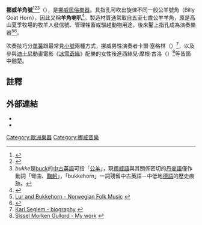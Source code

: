 {{noteTA
|G1=Frozen
}}
{{Infobox Instrument
|name=挪威羊角號<br />Bukkehorn 
|image=
|image_capt=
|developed=[[挪威|挪威]]
|background=民俗樂器
|classification= [[管樂器|管樂器]]、[[氣鳴樂器|氣鳴樂器]]
|hornbostel_sachs=
|hornbostel_sachs_desc=
|range=
|musicians=
*卡爾·塞格林
*西絲兒·摩根·古洛
|related=
}}

'''挪威羊角號'''<ref>{{Cite |title=迪士尼新片《冰雪奇缘》受到挪威启发 |date=2014-01-23 |url=http://www.norway.org.cn/News_and_events/culture/film/Norway-became-the-Disney-movie-quotSnow-Romancequot-protagonist/ |accessdate= |publisher=挪威驻华大使馆 |archiveurl=https://web.archive.org/web/20160323094250/http://norway.org.cn/news_and_events/culture/film/norway-became-the-disney-movie-quotsnow-romancequot-protagonist/ |archivedate=2016-03-23 |language=zh-cn |dead-url=no }}</ref><ref name=wm>{{Cite web |url=http://www.welchenmusic.com/prodshow.asp?ProdId=OZ052CD |title=NyeSongar.no - Karl Seglem |access-date=2015-03-22 |archive-date=2019-06-12 |archive-url=https://web.archive.org/web/20190612133542/http://www.welchenmusic.com/prodshow.asp?ProdId=OZ052CD |dead-url=no }}</ref><ref>''bukke''是[[wikt:en:buck|buck]]的[[中古英語|中古英語]]可指「[[公羊|公羊]]」，現[[挪威語|挪威語]]與其關係密切的[[丹麥語|丹麥語]]僅作動詞「彎曲、[[鞠躬|鞠躬]]」，「bukkehorn」一詞殘留中古英語－中低地[[德語|德語]]的歷史痕跡。</ref>（{{lang-no|Bukkehorn}}），是[[挪威|挪威]][[民俗|民俗]][[樂器|樂器]]。具指孔可吹出旋律不同一般公羊號角（Billy Goat Horn），因此又稱'''羊角喇叭'''<ref>{{Cite|title=民间音乐|date=2009-09-06|url=http://www.norway.org.cn/About_Norway/culture/music1/folk|accessdate=|publisher=挪威驻华大使馆|archiveurl=https://web.archive.org/web/20130316065851/http://www.norway.org.cn/About_Norway/culture/music1/folk|archivedate=2013-03-16|language=zh-cn|deadurl=yes}}</ref>。製造材質通常取自五至七歲公羊羊角，原是高山夏季牧場的牧羊人發信號、管理牲畜或驅趕動物用途，後來鑿上指孔成為演奏樂器<ref>[http://home.online.no/~kgjetmun/page5.html Lur and Bukkehorn - Norwegian Folk Music] {{webarchive|url=https://web.archive.org/web/20151030000341/http://home.online.no/~kgjetmun/page5.html |date=2015-10-30 }}</ref><ref name=linux>{{Cite |title=Bukkehorn - Billy Goat's Horn |date=2013-08-10 |url=http://linux.ofsdal.no/test/wp-content/uploads/2013/08/10-bukkehorn-Billy-Goat´s-horn.pdf |format=PDF |accessdate= |publisher=Steinar Ofsdal／A Fu（阿福） |archiveurl=https://web.archive.org/web/20210106011121/http://linux.ofsdal.no/test/wp-content/uploads/2013/08/10-bukkehorn-Billy-Goat%C2%B4s-horn.pdf |archivedate=2021-01-06 |language=en |dead-url=no }}</ref>。

吹奏技巧分[[單簧管|單簧]]跟最常見[[小號|小號]]兩種方式，挪威男性演奏者卡爾·塞格林（{{link-en|Karl Seglem|Karl Seglem}}）{{r|wm}}<ref>[http://www.karlseglem.no/appbox/modules/cutecms/?key=biography Karl Seglem - biography] {{webarchive|url=https://web.archive.org/web/20150403020931/http://www.karlseglem.no/appbox/modules/cutecms/?key=biography |date=2015-04-03 }}</ref>，以及參與[[迪士尼|迪士尼]]動畫電影《[[冰雪奇緣|冰雪奇緣]]》配樂的女性後進西絲兒·摩根·古洛（{{link-no|Sissel Morken Gullord|Sissel Morken Gullord}}）<ref>[http://gullord.no/index.php/en/my-work Sissel Morken Gullord - My work] {{webarchive|url=https://web.archive.org/web/20131113212448/http://gullord.no/index.php/en/my-work |date=2013-11-13 }}</ref>等皆箇中翹楚。

==註釋==
{{reflist|2}}

==外部連結==
*{{cite video
 | people= 
 | date= 2013-02-10
 | title= Karl Seglem (on goat horn) playing "Trodl" (2013)
 | url= https://www.youtube.com/watch?v=dCzUggDtIaE
 | medium= 
 | publisher= {{youtube|u=karlseglem|Karl Seglem}}
 | location= 
 | accessdate= 
 | accessmonth= 
 | accessyear= 
 | time= 
 | quote= 
 | language= 
 | archive-date= 2021-01-06
 | archive-url= https://web.archive.org/web/20210106011238/https://www.youtube.com/watch?v=dCzUggDtIaE
 | dead-url= no
 }}
*{{cite video
 | people= 
 | date= 2014-09-24
 | title= Sissel Morken Gullord i Stortinget- ECPP conference 2014
 | url= https://www.youtube.com/watch?v=0zvCYqeQx-Q
 | medium= 
 | publisher= {{youtube|u=SisselMorkenGullord|Sissel Morken Gullord}}
 | location= 
 | accessdate= 
 | accessmonth= 
 | accessyear= 
 | time= 
 | quote= 
 | language= 
 | archive-date= 2020-05-01
 | archive-url= https://web.archive.org/web/20200501053556/https://www.youtube.com/watch?v=0zvCYqeQx-Q&gl=US&hl=en
 | dead-url= no
 }}

{{乐器}}
{{DEFAULTSORT:Bukkehorn}}

[[Category:歐洲樂器|Category:歐洲樂器]]
[[Category:挪威音樂|Category:挪威音樂]]